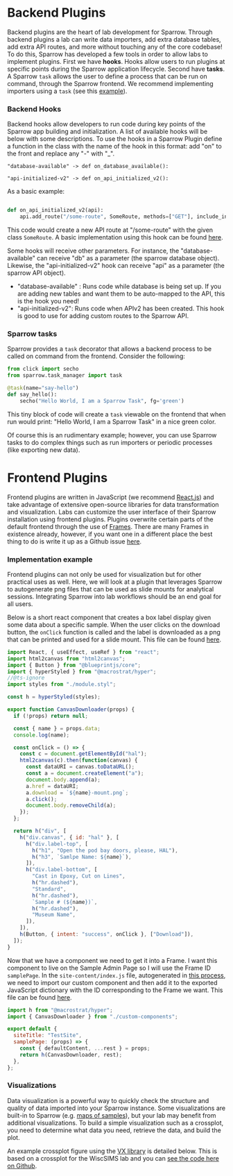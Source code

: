 
# Backend Plugins

Backend plugins are the heart of lab development for Sparrow. Through backend plugins a lab can write data
importers, add extra database tables, add extra API routes, and more without touching any of the core codebase!
To do this, Sparrow has developed a few tools in order to allow labs to implement plugins. First we have **hooks**.
Hooks allow users to run plugins at specific points during the Sparrow application lifecycle. Second have **tasks**.
A Sparrow `task` allows the user to define a process that can be run on command, through the Sparrow frontend. We recommend
implementing importers using a `task` (see this [example](/docs/getting-started/metadata-importer)).

### Backend Hooks

Backend hooks allow developers to run code during key points of the Sparrow app building and initialization. A list of available hooks will be below with some descriptions. To use the hooks in a Sparrow Plugin define a function in the class with the name of the hook in this format: add "on" to the front and replace any "-" with "\_".

```text
"database-available" -> def on_database_available():

"api-initialized-v2" -> def on_api_initialized_v2():
```

As a basic example:

```Python

def on_api_initialized_v2(api):
    api.add_route("/some-route", SomeRoute, methods=["GET"], include_in_schema=false)

```

This code would create a new API route at "/some-route" with the given class `SomeRoute`. A basic implementation
using this hook can be found [here](https://github.com/Idzikowski-Casey/Sparrow-WiscAr-Example/blob/master/site-content/backend-plugins/__init__.py#L35).

Some hooks will receive other parameters. For instance, the "database-available" can receive "db" as a parameter \(the sparrow database object\). Likewise, the "api-initialized-v2" hook can receive "api" as a parameter \(the sparrow API object\).

- "database-available" : Runs code while database is being set up. If you are adding new tables and want them to be auto-mapped to the API, this is the hook you need!
- "api-initialized-v2": Runs code when APIv2 has been created. This hook is good to use for adding custom routes to the Sparrow API.

### Sparrow tasks

Sparrow provides a `task` decorator that allows a backend process to be called on command from the frontend. Consider the following:

```Python
from click import secho
from sparrow.task_manager import task

@task(name="say-hello")
def say_hello():
    secho("Hello World, I am a Sparrow Task", fg='green')
```

This tiny block of code will create a `task` viewable on the frontend that when run would print: "Hello World, I am a Sparrow Task"
in a nice green color.

Of course this is an rudimentary example; however, you can use Sparrow tasks to do complex things such as run importers or
periodic processes (like exporting new data).

# Frontend Plugins

Frontend plugins are written in JavaScript (we recommend [React.js](https://reactjs.org/)) and take advantage of extensive open-source libraries for data transformation and visualization.
Labs can customize the user interface of their Sparrow installation using frontend plugins. Plugins overwrite certain parts of the
default frontend through the use of [Frames](). There are many Frames in existence already, however, if you want one in a different place the
best thing to do is write it up as a Github issue [here](https://github.com/EarthCubeGeochron/Sparrow/issues).

### Implementation example

Frontend plugins can not only be used for visualization but for other practical uses as well. Here, we will look at a plugin
that leverages Sparrow to autogenerate png files that can be used as slide mounts for analytical sessions. Integrating Sparrow into
lab workflows should be an end goal for all users.

Below is a short react component that creates a box label display given some data about a specific sample. When the user clicks on the
download button, the `onClick` function is called and the label is downloaded as a png that can be printed and used for a slide mount.
This file can be found [here](https://github.com/Idzikowski-Casey/Sparrow-WiscAr-Example/blob/master/site-content/custom-components.ts).

```JavaScript
import React, { useEffect, useRef } from "react";
import html2canvas from "html2canvas";
import { Button } from "@blueprintjs/core";
import { hyperStyled } from "@macrostrat/hyper";
//@ts-ignore
import styles from "./module.styl";

const h = hyperStyled(styles);

export function CanvasDownloader(props) {
  if (!props) return null;

  const { name } = props.data;
  console.log(name);

  const onClick = () => {
    const c = document.getElementById("hal");
    html2canvas(c).then(function(canvas) {
      const dataURI = canvas.toDataURL();
      const a = document.createElement("a");
      document.body.append(a);
      a.href = dataURI;
      a.download = `${name}-mount.png`;
      a.click();
      document.body.removeChild(a);
    });
  };

  return h("div", [
    h("div.canvas", { id: "hal" }, [
      h("div.label-top", [
        h("h1", "Open the pod bay doors, please, HAL"),
        h("h3", `Samlpe Name: ${name}`),
      ]),
      h("div.label-bottom", [
        "Cast in Epoxy, Cut on Lines",
        h("hr.dashed"),
        "Standard",
        h("hr.dashed"),
        `Sample # (${name})`,
        h("hr.dashed"),
        "Museum Name",
      ]),
    ]),
    h(Button, { intent: "success", onClick }, ["Download"]),
  ]);
}
```

Now that we have a component we need to get it into a Frame. I want this component to live on the Sample Admin Page so I will use
the Frame ID `samplePage`. In the `site-content/index.js` file, autogenerated in [this process](/docs/getting-started/create-lab), we need
to import our custom component and then add it to the exported JavaScript dictionary with the ID corresponding to the Frame we want.
This file can be found [here](https://github.com/Idzikowski-Casey/Sparrow-WiscAr-Example/blob/master/site-content/index.js).

```JavaScript
import h from "@macrostrat/hyper";
import { CanvasDownloader } from "./custom-components";

export default {
  siteTitle: "TestSite",
  samplePage: (props) => {
    const { defaultContent, ...rest } = props;
    return h(CanvasDownloader, rest);
  },
};
```


### Visualizations

Data visualization is a powerful way to quickly check the structure and quality of data imported into your Sparrow instance. Some visualizations are built-in to Sparrow \(e.g. [maps of samples](https://wiscar-sparrow.geoscience.wisc.edu/map)\), but your lab may benefit from additional visualizations. To build a simple visualization such as a crossplot, you need to determine what data you need, retrieve the data, and build the plot.

An example crossplot figure using the [VX library](https://vx-demo.vercel.app/) is detailed below. This is based on a crossplot for the WiscSIMS lab and you can [see the code here on Github](https://github.com/EarthCubeGeochron/Sparrow/blob/main/frontend/plugins/dtfa-plot/index.tsx).

